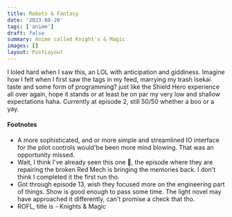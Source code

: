 ```yaml
---
title: Robots & Fantasy
date: '2023-08-20'
tags: ['anime']
draft: false
summary: Anime called Knight's & Magic
images: []
layout: PostLayout
---
```


I loled hard when I saw this, an LOL with anticipation and giddiness. Imagine how I felt when I first saw the tags in my feed, marrying my trash Isekai taste and some form of programming? just like the Shield Hero experience all over again, hope it stands or at least be on par my very low and shallow expectations haha. Currently at episode 2, still 50/50 whether a boo or a yay.

#### Footnotes

- A more sophisticated, and or more simple and streamlined IO interface for the pilot controls would'be been more mind blowing. That was an opportunity missed.
- Wait, I think I've already seen this one 🤣, the episode where they are repairing the broken Red Mech is bringing the memories back. I don't think I completed it the first run tho.
- Got through episode 13, wish they focused more on the engineering part of things. Show is good enough to pass some time. The light novel may have approached it differently, can't promise a check that tho.
- ROFL, title is - Knights & Magic
